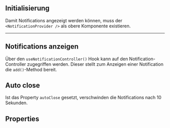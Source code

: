 ## Initialisierung

Damit Notifications angezeigt werden können, muss der `<NotificationProvider />`
als obere Komponente existieren.

<LiveCodeEditor example="provider" />

---

## Notifications anzeigen

Über den `useNotificationController()` Hook kann auf den Notification-Controller
zugegriffen werden. Dieser stellt zum Anzeigen einer Notification die
`add()`-Method bereit.

<LiveCodeEditor />

## Auto close

Ist das Property `autoClose` gesetzt, verschwinden die Notifications nach 10
Sekunden.

<LiveCodeEditor example="auto-close" editorCollapsed />

## Properties

<PropertiesTables />
